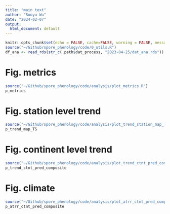 ```yaml
---
title: "main text"
author: "Ruoyu Wu"
date: "2024-02-07"
output:
  html_document: default
---
```


```r
knitr::opts_chunk$set(echo = FALSE, cache=FALSE, warning = FALSE, message = FALSE, process=FALSE)
source("~/Github/spore_phenology/code/0_utils.R")
df_ana <- read_rds(str_c(.path$dat_process, "2023-04-25/dat_ana.rds"))
```

# Fig. metrics
```r
source("~/Github/spore_phenology/code/analysis/plot_metrics.R")
p_metrics
```

<!-- # Fig. calendar -->
<!-- ```{r calendar-fig, fig.width=10, fig.height=5*0.8, fig.cap = "Fungal spore calendar for 10 sampling stations. The daily long-term mean of fungal spore concentration is displayed, 2003-2022. Stations showing variability in seasonality are ranked by ecological region (A). Stations showing variability in intensity are ranked by long-term mean of annual precipitation (mm) (B). Darker colors indicate higher concentrations, while missing data are represented in white."} -->
<!-- source("code/18_results_temporal_calendar_spatial_variability.R") -->
<!-- p_calendar -->
<!-- ``` -->

# Fig. station level trend
```r
source("~/Github/spore_phenology/code/analysis/plot_trend_station_map_TS.R")
p_trend_map_TS
```

# Fig. continent level trend
```r
source("~/Github/spore_phenology/code/analysis/plot_trend_ctnt_pred_composite.R")
p_trend_ctnt_pred_composite
```

# Fig. climate
```r
source("~/Github/spore_phenology/code/analysis/plot_atrr_ctnt_pred_composite.R")
p_atrr_ctnt_pred_composite
```
